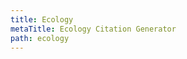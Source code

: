 ```yaml
---
title: Ecology
metaTitle: Ecology Citation Generator
path: ecology
---
```

<?xml version="1.0" encoding="utf-8"?><style xmlns="http://purl.org/net/xbiblio/csl" class="in-text" default-locale="en-US" version="1.0" demote-non-dropping-particle="sort-only"><info><title>Ecology</title><id>http://www.zotero.org/styles/ecology</id><link href="http://www.zotero.org/styles/ecology" rel="self"/><link href="http://esapubs.org/esapubs/AuthorInstructions.htm" rel="documentation"/><author><name>Rintze Zelle</name><uri>http://twitter.com/rintzezelle</uri></author><category citation-format="author-date"/><category field="biology"/><issn>0012-9658</issn><updated>2015-07-27T08:57:33+00:00</updated><rights license="http://creativecommons.org/licenses/by-sa/3.0/">This work is licensed under a Creative Commons Attribution-ShareAlike 3.0 License</rights></info><macro name="container-contributors"><choose><if type="chapter paper-conference" match="any"><text term="in" suffix=" " font-style="italic"/><names variable="editor translator" delimiter=", "><name and="text" initialize-with=". " delimiter=", "/><label form="long" prefix=", " suffix="."/></names></if></choose></macro><macro name="secondary-contributors"><choose><if type="chapter paper-conference" match="none"><names variable="editor translator" delimiter=", " prefix=" (" suffix=")"><name and="text" initialize-with=". " delimiter=", "/><label form="short" prefix=", " text-case="capitalize-first"/></names></if></choose></macro><macro name="author"><names variable="author"><name name-as-sort-order="first" and="text" sort-separator=", " initialize-with=". " delimiter=", " delimiter-precedes-last="always"/><label prefix=", "/><substitute><names variable="editor"/><names variable="translator"/><text variable="title"/></substitute></names></macro><macro name="author-short"><names variable="author"><name form="short" and="text" delimiter=", " initialize-with=". "/><substitute><names variable="editor"/><names variable="translator"/><choose><if type="bill book graphic legal_case legislation motion_picture report song" match="any"><text variable="title" form="short" font-style="italic"/></if><else><text variable="title" form="short" quotes="true"/></else></choose></substitute></names></macro><macro name="access"><choose><if type="webpage"><text variable="URL"/></if></choose></macro><macro name="publisher"><group delimiter=", "><choose><if type="article-journal article-magazine" match="none"><text variable="genre"/><text variable="publisher"/><text variable="publisher-place"/></if></choose></group></macro><macro name="issued"><choose><if variable="issued"><group prefix=" " suffix="."><date variable="issued"><date-part name="year"/></date><choose><if type="article-journal bill book chapter graphic legal_case legislation motion_picture paper-conference report song" match="none"><date variable="issued"><date-part prefix=", " name="month"/><date-part prefix=" " name="day"/></date></if></choose></group></if><else><text prefix=" (" term="no date" suffix=")." form="short"/></else></choose></macro><macro name="issued-year"><choose><if variable="issued"><date variable="issued"><date-part name="year"/></date></if><else><text term="no date" form="short"/></else></choose></macro><macro name="edition"><choose><if type="bill book chapter graphic legal_case legislation motion_picture paper-conference report song" match="any"><choose><if is-numeric="edition"><number variable="edition" form="long-ordinal" text-case="capitalize-first"/><text term="edition" form="long" prefix=" " suffix="."/></if><else><text variable="edition" suffix="."/></else></choose></if></choose></macro><macro name="locators"><choose><if type="article-journal article-magazine article-newspaper" match="any"><text variable="container-title" prefix=". "/><text variable="volume" prefix=" "/><text variable="page" prefix=":"/></if><else-if type="bill book chapter graphic legal_case legislation motion_picture paper-conference report song" match="any"><group prefix=". " delimiter=" "><label variable="page" form="long" text-case="capitalize-first"/><text variable="page"/><text macro="container-contributors"/><text macro="secondary-contributors"/><text variable="container-title"/></group></else-if></choose></macro><macro name="citation-locator"><group><label variable="locator" form="short"/><text variable="locator" prefix=" "/></group></macro><citation et-al-min="3" et-al-use-first="1" disambiguate-add-year-suffix="true" collapse="year"><sort><key variable="issued"/><key macro="author"/></sort><layout prefix="(" suffix=")" delimiter=", "><group delimiter=" "><text macro="author-short"/><text macro="issued-year"/><text macro="citation-locator"/></group></layout></citation><bibliography hanging-indent="true" entry-spacing="0" line-spacing="2"><sort><key macro="author"/><key variable="issued"/></sort><layout suffix="."><text macro="author" suffix="."/><text macro="issued" suffix=" "/><text variable="title"/><text macro="locators"/><group delimiter=". " prefix=". "><text macro="edition"/><text macro="publisher"/><text macro="access"/></group></layout></bibliography></style>

